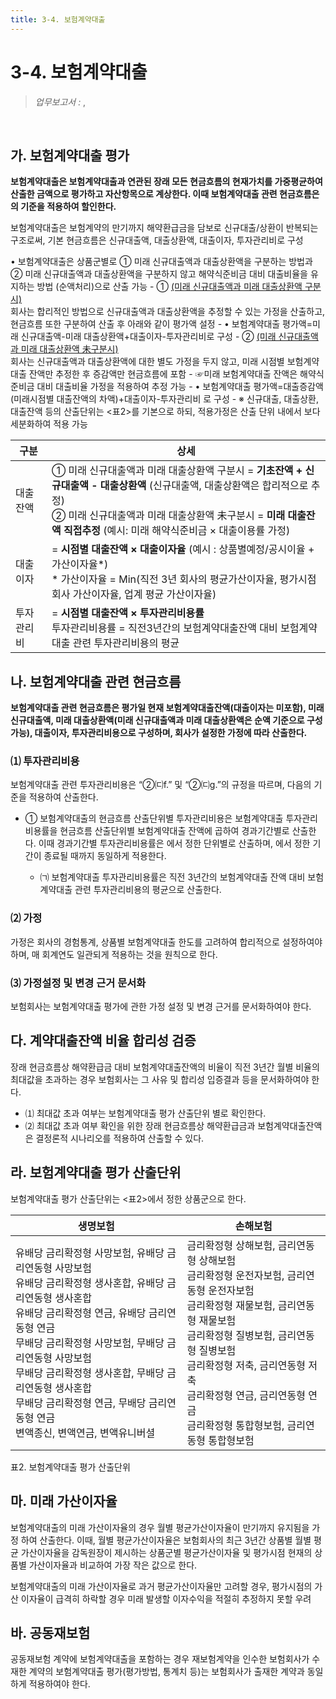 ```yaml
---
title: 3-4. 보험계약대출
---
```

# 3-4. 보험계약대출

> _업무보고서 :_ <OverlayDemo id ="AI706"/>,  <OverlayDemo id ="AI707"/>
<br/>

## 가. 보험계약대출 평가 

**보험계약대출은 보험계약대출과 연관된 장래 모든 현금흐름의 현재가치를 가중평균하여 산출한 금액으로 평가하고 자산항목으로 계상한다. 이때 보험계약대출 관련 현금흐름은 <OverlayDemo id="250"/>의 기준을 적용하여 할인한다.**



<GCallout severity="info" title="보험계약대출 평가방법">

  보험계약대출은 보험계약의 만기까지 해약환급금을 담보로 신규대출/상환이 반복되는 구조로써, 기본 현금흐름은 신규대출액, 대출상환액, 대출이자, 투자관리비로 구성
    
  • 보험계약대출은 상품군별로 ① 미래 신규대출액과 대출상환액을 구분하는 방법과 ② 미래 신규대출액과 대출상환액을 구분하지 않고 해약식준비금 대비 대출비율을 유지하는 방법 (순액처리)으로 산출 가능
      - ① <u>(미래 신규대출액과 미래 대출상환액 구분시)</u>\
      회사는 합리적인 방법으로 신규대출액과 대출상환액을 추정할 수 있는 가정을 산출하고, 현금흐름 또한 구분하여 산출 후 아래와 같이 평가액 설정
        - • 보험계약대출 평가액=미래 신규대출액-미래 대출상환액+대출이자-투자관리비로 구성
      - ② <u>(미래 신규대출액과 미래 대출상환액 未구분시)</u>\
      회사는 신규대출액과 대출상환액에 대한 별도 가정을 두지 않고, 미래 시점별 보험계약대출 잔액만 추정한 후 증감액만 현금흐름에 포함
        - ☞미래 보험계약대출 잔액은 해약식준비금 대비 대출비율 가정을 적용하여 추정 가능
        - • 보험계약대출 평가액=대출증감액(미래시점별 대출잔액의 차액)+대출이자-투자관리비 로 구성
      - ※ 신규대출, 대출상환, 대출잔액 등의 산출단위는 \<표2>를 기본으로 하되, 적용가정은 산출 단위 내에서 보다 세분화하여 적용 가능

|구분|상세|
|--|--|
|대출잔액|① 미래 신규대출액과 미래 대출상환액 구분시 = **기초잔액 + 신규대출액 - 대출상환액** (신규대출액, 대출상환액은 합리적으로 추정) <br/>② 미래 신규대출액과 미래 대출상환액 未구분시 = **미래 대출잔액 직접추정** (예시: 미래 해약식준비금 × 대출이용률 가정)|
|대출이자| = **시점별 대출잔액 × 대출이자율** (예시 : 상품별예정/공시이율 + 가산이자율*) <br/> * 가산이자율 = Min(직전 3년 회사의 평균가산이자율, 평가시점 회사 가산이자율, 업계 평균 가산이자율)|
|투자관리비| = **시점별 대출잔액 × 투자관리비용률** <br/> 투자관리비용률 = 직전3년간의 보험계약대출잔액 대비 보험계약대출 관련 투자관리비용의 평균|

</GCallout>

## 나. 보험계약대출 관련 현금흐름 

**보험계약대출 관련 현금흐름은 평가일 현재 보험계약대출잔액(대출이자는 미포함), 미래 신규대출액, 미래 대출상환액(미래 신규대출액과 미래 대출상환액은 순액 기준으로 구성 가능), 대출이자, 투자관리비용으로 구성하며, 회사가 설정한 가정에 따라 산출한다.**

### ⑴ 투자관리비용
보험계약대출 관련 투자관리비용은 <OverlayDemo id="232_나5"/>“②㈂f.” 및 “②㈂g.”의 규정을 따르며, 다음의 기준을 적용하여 산출한다.
- ① 보험계약대출의 현금흐름 산출단위별 투자관리비용은 보험계약대출 투자관리비용률을 현금흐름 산출단위별 보험계약대출 잔액에 곱하여 경과기간별로 산출한다. 이때 경과기간별 투자관리비용률은 <OverlayDemo id="232_나1"/>에서 정한 단위별로 산출하며, <OverlayDemo id="232_나4"/>에서 정한 기간이 종료될 때까지 동일하게 적용한다.
    - ㈀ 보험계약대출 투자관리비용률은 직전 3년간의 보험계약대출 잔액 대비 보험계약대출 관련 투자관리비용의 평균으로 산출한다.

### ⑵ 가정
가정은 회사의 경험통계, 상품별 보험계약대출 한도를 고려하여 합리적으로 설정하여야 하며, 매 회계연도 일관되게 적용하는 것을 원칙으로 한다.


### ⑶ 가정설정 및 변경 근거 문서화
보험회사는 보험계약대출 평가에 관한 가정 설정 및 변경 근거를 문서화하여야 한다.

## 다. 계약대출잔액 비율 합리성 검증 

장래 현금흐름상 해약환급금 대비 보험계약대출잔액의 비율이 직전 3년간 월별 비율의 최대값을 초과하는 경우 보험회사는 그 사유 및 합리성 입증결과 등을 문서화하여야 한다.
- ⑴ 최대값 초과 여부는 보험계약대출 평가 산출단위 별로 확인한다.
- ⑵ 최대값 초과 여부 확인을 위한 장래 현금흐름상 해약환급금과 보험계약대출잔액은 결정론적 시나리오를 적용하여 산출할 수 있다.

## 라. 보험계약대출 평가 산출단위 

보험계약대출 평가 산출단위는 \<표2>에서 정한 상품군으로 한다.

|생명보험|손해보험|
|--|--|
|유배당 금리확정형 사망보험, 유배당 금리연동형 사망보험<br/>유배당 금리확정형 생사혼합, 유배당 금리연동형 생사혼합<br/>유배당 금리확정형 연금, 유배당 금리연동형 연금<br/>무배당 금리확정형 사망보험, 무배당 금리연동형 사망보험<br/>무배당 금리확정형 생사혼합, 무배당 금리연동형 생사혼합<br/>무배당 금리확정형 연금, 무배당 금리연동형 연금<br/>변액종신, 변액연금, 변액유니버셜|금리확정형 상해보험, 금리연동형 상해보험<br/>금리확정형 운전자보험, 금리연동형 운전자보험<br/>금리확정형 재물보험, 금리연동형 재물보험<br/>금리확정형 질병보험, 금리연동형 질병보험<br/>금리확정형 저축, 금리연동형 저축<br/>금리확정형 연금, 금리연동형 연금<br/>금리확정형 통합형보험, 금리연동형 통합형보험|

<GCaption>표2. 보험계약대출 평가 산출단위</GCaption>

## 마. 미래 가산이자율 

보험계약대출의 미래 가산이자율의 경우 월별 평균가산이자율이 만기까지 유지됨을 가정 하여 산출한다. 이때, 월별 평균가산이자율은 보험회사의 최근 3년간 상품별 월별 평균 가산이자율을 감독원장이 제시하는 상품군별 평균가산이자율 및 평가시점 현재의 상품별 가산이자율과 비교하여 가장 작은 값으로 한다.

<Accordion multiple activeIndex={[]}>
<AccordionTab header="보험계약대출의 미래 가산이자율 계산 시 평가시점 현재의 상품별 가산이자율을 비교하는 이유">
    보험계약대출의 미래 가산이자율로 과거 평균가산이자율만 고려할 경우, 평가시점의 가산 이자율이 급격히 하락할 경우 미래 발생할 이자수익을 적절히 추정하지 못할 우려
</AccordionTab>
</Accordion>

## 바. 공동재보험 

공동재보험 계약에 보험계약대출을 포함하는 경우 재보험계약을 인수한 보험회사가 수재한 계약의 보험계약대출 평가(평가방법, 통계치 등)는 보험회사가 출재한 계약과 동일하게 적용하여야 한다.
